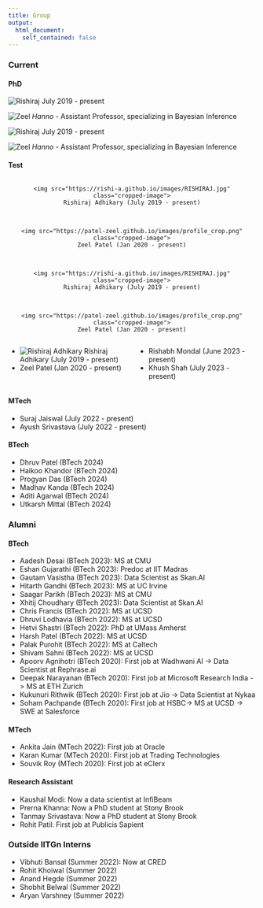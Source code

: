 ```yaml
---
title: Group
output:
  html_document:
    self_contained: false
---
```


### Current

#### PhD 

::: {layout-ncol=4}
![Rishiraj](https://rishi-a.github.io/images/RISHIRAJ.jpg)
July 2019 - present

![Zeel](https://patel-zeel.github.io/images/profile_crop.png)
*Hanno* - Assistant Professor, specializing in Bayesian Inference

![Rishiraj](https://rishi-a.github.io/images/RISHIRAJ.jpg)
July 2019 - present

![Zeel](https://patel-zeel.github.io/images/profile_crop.png)
*Hanno* - Assistant Professor, specializing in Bayesian Inference

:::

#### Test

<div style="display: flex; flex-wrap: wrap; gap: 16px;">

  <div class="member">
    <img src="https://rishi-a.github.io/images/RISHIRAJ.jpg" class="cropped-image">
    Rishiraj Adhikary (July 2019 - present)
  </div>

  <div class="member">
    <img src="https://patel-zeel.github.io/images/profile_crop.png" class="cropped-image">
    Zeel Patel (Jan 2020 - present)
  </div>

  <div class="member">
    <img src="https://rishi-a.github.io/images/RISHIRAJ.jpg" class="cropped-image">
    Rishiraj Adhikary (July 2019 - present)
  </div>

  <div class="member">
    <img src="https://patel-zeel.github.io/images/profile_crop.png" class="cropped-image">
    Zeel Patel (Jan 2020 - present)
  </div>

</div>

<style>
.member {
  flex: 1 0 120px; /* Adjust the width as needed */
  text-align: center;
}

.cropped-image {
  width: 100%;
  height: 120px; /* Adjust the height as needed */
  object-fit: cover;
  border: 2px solid #333;
  border-radius: 8px;
}
</style>


::: columns
::: {.column width="50%"}

- ![Rishiraj Adhikary](https://rishi-a.github.io/images/RISHIRAJ.jpg) Rishiraj Adhikary (July 2019 - present)
- Zeel Patel (Jan 2020 - present)
:::

::: {.column width="50%"}
- Rishabh Mondal (June 2023 - present)
- Khush Shah (July 2023 - present)


:::
:::


#### MTech

::: {layout-ncol=2}

- Suraj Jaiswal (July 2022 - present)
- Ayush Srivastava (July 2022 - present)

:::

#### BTech

::: {layout-ncol=2}

- Dhruv Patel (BTech 2024)
- Haikoo Khandor (BTech 2024)
- Progyan Das (BTech 2024)
- Madhav Kanda (BTech 2024)
- Aditi Agarwal (BTech 2024)
- Utkarsh Mittal (BTech 2024)

:::


### Alumni


#### BTech

- Aadesh Desai (BTech 2023): MS at CMU
- Eshan Gujarathi (BTech 2023): Predoc at IIT Madras
- Gautam Vasistha (BTech 2023): Data Scientist as Skan.AI
- Hitarth Gandhi (BTech 2023): MS at UC Irvine
- Saagar Parikh (BTech 2023): MS at CMU
- Xhitij Choudhary (BTech 2023): Data Scientist at Skan.AI
- Chris Francis (BTech 2022): MS at UCSD
- Dhruvi Lodhavia (BTech 2022): MS at UCSD
- Hetvi Shastri (BTech 2022): PhD at UMass Amherst
- Harsh Patel (BTech 2022): MS at UCSD
- Palak Purohit (BTech 2022): MS at Caltech
- Shivam Sahni (BTech 2022): MS at UCSD
- Apoorv Agnihotri (BTech 2020): First job at Wadhwani AI -> Data Scientist at Rephrase.ai
- Deepak Narayanan (BTech 2020): First job at Microsoft Research India -> MS at ETH Zurich
- Kukunuri Rithwik (BTech 2020): First job at Jio -> Data Scientist at Nykaa
- Soham Pachpande (BTech 2020): First job at  HSBC-> MS at UCSD -> SWE at Salesforce

#### MTech

- Ankita Jain (MTech 2022): First job at Oracle
- Karan Kumar (MTech 2020): First job at Trading Technologies
- Souvik Roy (MTech 2020): First job at eClerx

#### Research Assistant

- Kaushal Modi: Now a data scientist at InfiBeam
- Prerna Khanna: Now a PhD student at Stony Brook
- Tanmay Srivastava: Now a PhD student at Stony Brook
- Rohit Patil: First job at Publicis Sapient

### Outside IITGn Interns

- Vibhuti Bansal (Summer 2022): Now at CRED
- Rohit Khoiwal (Summer 2022)
- Anand Hegde (Summer 2022)
- Shobhit Belwal (Summer 2022)
- Aryan Varshney (Summer 2022) 
